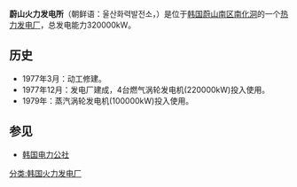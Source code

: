 {{unreferenced|time=2014-06-24T08:27:29+00:00}}
'''蔚山火力发电所'''（朝鲜语：울산화력발전소，{{lang|ko|蔚山火力發電所}}）是位于[[韩国|韩国]][[蔚山|蔚山]][[南区_(蔚山)|南区]][[南化洞|南化洞]]的一个[[热力发电厂|热力发电厂]]，总发电能力320000kW。

== 历史 ==
*1977年3月：动工修建。
*1977年12月：发电厂建成，4台燃气涡轮发电机(220000kW)投入使用。
*1979年：蒸汽涡轮发电机(100000kW)投入使用。

== 参见 ==
*[[韩国电力公社|韩国电力公社]]

[[分类:韩国火力发电厂|分类:韩国火力发电厂]]